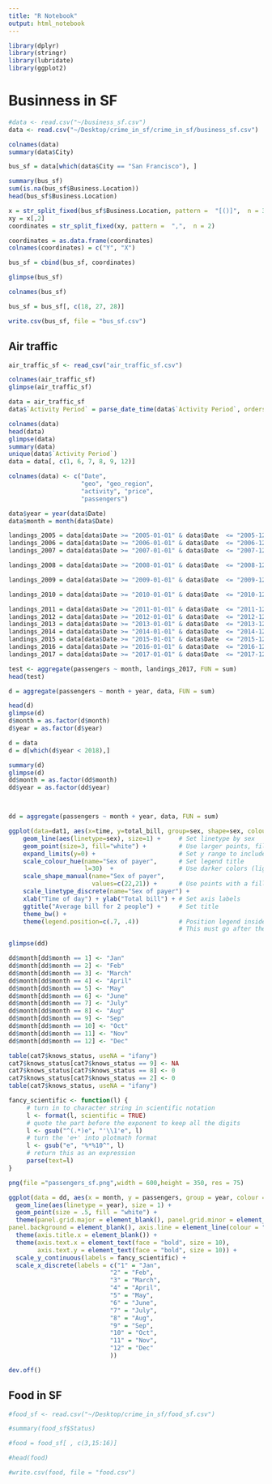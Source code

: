 ```yaml
---
title: "R Notebook"
output: html_notebook
---
```


```r
library(dplyr)
library(stringr)
library(lubridate)
library(ggplot2)
```

# Businness in SF

```r
#data <- read.csv("~/business_sf.csv")
data <- read.csv("~/Desktop/crime_in_sf/crime_in_sf/business_sf.csv")
```

```r
colnames(data)
summary(data$City)
```

```r
bus_sf = data[which(data$City == "San Francisco"), ]
```



```r
summary(bus_sf)
sum(is.na(bus_sf$Business.Location))
head(bus_sf$Business.Location)
```


```r
x = str_split_fixed(bus_sf$Business.Location, pattern =  "[()]",  n = 3)
xy = x[,2]
coordinates = str_split_fixed(xy, pattern =  ",",  n = 2)
```

```r
coordinates = as.data.frame(coordinates)
colnames(coordinates) = c("Y", "X")
```



```r
bus_sf = cbind(bus_sf, coordinates)
```

```r
glimpse(bus_sf)
```



```r
colnames(bus_sf)

bus_sf = bus_sf[, c(18, 27, 28)]
```



```r
write.csv(bus_sf, file = "bus_sf.csv")
```



## Air traffic
```r
air_traffic_sf <- read_csv("air_traffic_sf.csv")
```

```r
colnames(air_traffic_sf)
glimpse(air_traffic_sf)
```




```r
data = air_traffic_sf
data$`Activity Period` = parse_date_time(data$`Activity Period`, orders = "Ym")


```


```r
colnames(data)
head(data)
glimpse(data)
summary(data)
unique(data$`Activity Period`)
data = data[, c(1, 6, 7, 8, 9, 12)]

colnames(data) <- c("Date", 
                    "geo", "geo_region", 
                    "activity", "price", 
                    "passengers")
```

```r
data$year = year(data$Date)
data$month = month(data$Date)


```


```r


landings_2005 = data[data$Date >= "2005-01-01" & data$Date  <= "2005-12-31", ]
landings_2006 = data[data$Date >= "2006-01-01" & data$Date  <= "2006-12-31", ]
landings_2007 = data[data$Date >= "2007-01-01" & data$Date  <= "2007-12-31", ]

landings_2008 = data[data$Date >= "2008-01-01" & data$Date  <= "2008-12-31", ]

landings_2009 = data[data$Date >= "2009-01-01" & data$Date  <= "2009-12-31", ]

landings_2010 = data[data$Date >= "2010-01-01" & data$Date  <= "2010-12-31", ]

landings_2011 = data[data$Date >= "2011-01-01" & data$Date  <= "2011-12-31", ]
landings_2012 = data[data$Date >= "2012-01-01" & data$Date  <= "2012-12-31", ]
landings_2013 = data[data$Date >= "2013-01-01" & data$Date  <= "2013-12-31", ]
landings_2014 = data[data$Date >= "2014-01-01" & data$Date  <= "2014-12-31", ]
landings_2015 = data[data$Date >= "2015-01-01" & data$Date  <= "2015-12-31", ]
landings_2016 = data[data$Date >= "2016-01-01" & data$Date  <= "2016-12-31", ]
landings_2017 = data[data$Date >= "2017-01-01" & data$Date  <= "2017-12-31", ]

```


```r
test <- aggregate(passengers ~ month, landings_2017, FUN = sum)
head(test)
```

```r
d = aggregate(passengers ~ month + year, data, FUN = sum)
```

```r
head(d)
glimpse(d)
d$month = as.factor(d$month)
d$year = as.factor(d$year)
```


```r
d = data
d = d[which(d$year < 2018),]

summary(d)
glimpse(d)
dd$month = as.factor(dd$month)
dd$year = as.factor(dd$year)



dd = aggregate(passengers ~ month + year, data, FUN = sum)

```


```r
ggplot(data=dat1, aes(x=time, y=total_bill, group=sex, shape=sex, colour=sex)) + 
    geom_line(aes(linetype=sex), size=1) +     # Set linetype by sex
    geom_point(size=3, fill="white") +         # Use larger points, fill with white
    expand_limits(y=0) +                       # Set y range to include 0
    scale_colour_hue(name="Sex of payer",      # Set legend title
                     l=30)  +                  # Use darker colors (lightness=30)
    scale_shape_manual(name="Sex of payer",
                       values=c(22,21)) +      # Use points with a fill color
    scale_linetype_discrete(name="Sex of payer") +
    xlab("Time of day") + ylab("Total bill") + # Set axis labels
    ggtitle("Average bill for 2 people") +     # Set title
    theme_bw() +
    theme(legend.position=c(.7, .4))           # Position legend inside
                                               # This must go after theme_bw
```

```r
glimpse(dd)
```

```r
dd$month[dd$month == 1] <- "Jan"
dd$month[dd$month == 2] <- "Feb"
dd$month[dd$month == 3] <- "March"
dd$month[dd$month == 4] <- "April" 
dd$month[dd$month == 5] <- "May"
dd$month[dd$month == 6] <- "June"
dd$month[dd$month == 7] <- "July"
dd$month[dd$month == 8] <- "Aug"
dd$month[dd$month == 9] <- "Sep"
dd$month[dd$month == 10] <- "Oct"
dd$month[dd$month == 11] <- "Nov"
dd$month[dd$month == 12] <- "Dec"
```

```r
table(cat7$knows_status, useNA = "ifany")
cat7$knows_status[cat7$knows_status == 9] <- NA
cat7$knows_status[cat7$knows_status == 8] <- 0
cat7$knows_status[cat7$knows_status == 2] <- 0
table(cat7$knows_status, useNA = "ifany")
```


```r
fancy_scientific <- function(l) {
     # turn in to character string in scientific notation
     l <- format(l, scientific = TRUE)
     # quote the part before the exponent to keep all the digits
     l <- gsub("^(.*)e", "'\\1'e", l)
     # turn the 'e+' into plotmath format
     l <- gsub("e", "%*%10^", l)
     # return this as an expression
     parse(text=l)
}
```


```r

png(file ="passengers_sf.png",width = 600,height = 350, res = 75)

ggplot(data = dd, aes(x = month, y = passengers, group = year, colour = year)) +
  geom_line(aes(linetype = year), size = 1) +
  geom_point(size = .5, fill = "white") +
  theme(panel.grid.major = element_blank(), panel.grid.minor = element_blank(),
panel.background = element_blank(), axis.line = element_line(colour = "black")) +
  theme(axis.title.x = element_blank()) + 
  theme(axis.text.x = element_text(face = "bold", size = 10),
        axis.text.y = element_text(face = "bold", size = 10)) +
  scale_y_continuous(labels = fancy_scientific) +
  scale_x_discrete(labels = c("1" = "Jan", 
                            "2" = "Feb",
                            "3" = "March",
                            "4" = "April",
                            "5" = "May",
                            "6" = "June",
                            "7" = "July",
                            "8" = "Aug",
                            "9" = "Sep",
                            "10" = "Oct",
                            "11" = "Nov",
                            "12" = "Dec"
                            ))

dev.off()
```



## Food in SF



```r
#food_sf <- read.csv("~/Desktop/crime_in_sf/food_sf.csv")
```

```r
#summary(food_sf$Status)
```


```r

#food = food_sf[ , c(3,15:16)]

#head(food)

```

```r
#write.csv(food, file = "food.csv")
```

